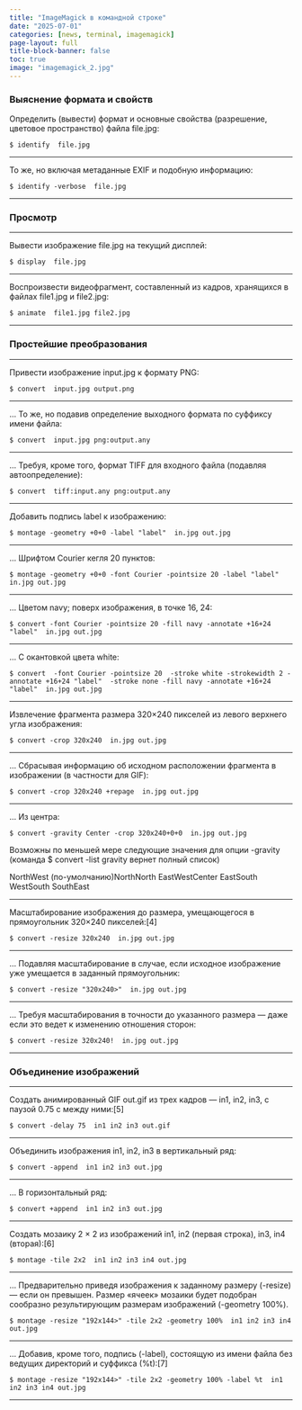 ```yaml
---
title: "ImageMagick в командной строке"
date: "2025-07-01"
categories: [news, terminal, imagemagick]
page-layout: full
title-block-banner: false
toc: true
image: "imagemagick_2.jpg"
---
```


### Выяснение формата и свойств

Определить (вывести) формат и основные свойства (разрешение, цветовое пространство) файла file.jpg:
```
$ identify  file.jpg
```
---

То же, но включая метаданные EXIF и подобную информацию:
```
$ identify -verbose  file.jpg
```
---

### Просмотр

---

Вывести изображение file.jpg на текущий дисплей:
```
$ display  file.jpg
```
---

Воспроизвести видеофрагмент, составленный из кадров, хранящихся в файлах file1.jpg и file2.jpg:
```
$ animate  file1.jpg file2.jpg
```
---

### Простейшие преобразования

---

Привести изображение input.jpg к формату PNG:
```
$ convert  input.jpg output.png
```
---

… То же, но подавив определение выходного формата по суффиксу имени файла:
```
$ convert  input.jpg png:output.any
```
---

… Требуя, кроме того, формат TIFF для входного файла (подавляя автоопределение):
```
$ convert  tiff:input.any png:output.any
```
---

Добавить подпись label к изображению:
```
$ montage -geometry +0+0 -label "label"  in.jpg out.jpg
```
---

… Шрифтом Courier кегля 20 пунктов:
```
$ montage -geometry +0+0 -font Courier -pointsize 20 -label "label"  in.jpg out.jpg
```
---

… Цветом navy; поверх изображения, в точке 16, 24:
```
$ convert -font Courier -pointsize 20 -fill navy -annotate +16+24 "label"  in.jpg out.jpg
```
---

… С окантовкой цвета white:
```
$ convert  -font Courier -pointsize 20  -stroke white -strokewidth 2 -annotate +16+24 "label"  -stroke none -fill navy -annotate +16+24 "label"  in.jpg out.jpg
```
---

Извлечение фрагмента размера 320×240 пикселей из левого верхнего угла изображения:
```
$ convert -crop 320x240  in.jpg out.jpg
```
---

… Сбрасывая информацию об исходном расположении фрагмента в изображении (в частности для GIF):
```
$ convert -crop 320x240 +repage  in.jpg out.jpg
```
---

… Из центра:
```
$ convert -gravity Center -crop 320x240+0+0  in.jpg out.jpg
```
Возможны по меньшей мере следующие значения для опции -gravity (команда $ convert -list gravity вернет полный список)

NorthWest (по-умолчанию)NorthNorth EastWestCenter EastSouth WestSouth SouthEast

---

Масштабирование изображения до размера, умещающегося в прямоугольник 320×240 пикселей:[4]
```
$ convert -resize 320x240  in.jpg out.jpg
```
---

… Подавляя масштабирование в случае, если исходное изображение уже умещается в заданный прямоугольник:
```
$ convert -resize "320x240>"  in.jpg out.jpg
```
---

… Требуя масштабирования в точности до указанного размера — даже если это ведет к изменению отношения сторон:
```
$ convert -resize 320x240!  in.jpg out.jpg
```
---

### Объединение изображений

---

Создать анимированный GIF out.gif из трех кадров — in1, in2, in3, с паузой 0.75 с между ними:[5]
```
$ convert -delay 75  in1 in2 in3 out.gif
```
---

Объединить изображения in1, in2, in3 в вертикальный ряд:
```
$ convert -append  in1 in2 in3 out.jpg
```
---

… В горизонтальный ряд:
```
$ convert +append  in1 in2 in3 out.jpg
```
---

Создать мозаику 2 × 2 из изображений in1, in2 (первая строка), in3, in4 (вторая):[6]
```
$ montage -tile 2x2  in1 in2 in3 in4 out.jpg
```
---

… Предварительно приведя изображения к заданному размеру (-resize) — если он превышен. Размер «ячеек» мозаики будет подобран сообразно результирующим размерам изображений (-geometry 100%).
```
$ montage -resize "192x144>" -tile 2x2 -geometry 100%  in1 in2 in3 in4 out.jpg
```
---

… Добавив, кроме того, подпись (-label), состоящую из имени файла без ведущих директорий и суффикса (%t):[7]
```
$ montage -resize "192x144>" -tile 2x2 -geometry 100% -label %t  in1 in2 in3 in4 out.jpg
```
---

